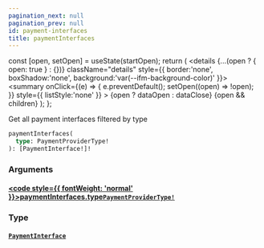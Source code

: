 ```yaml
---
pagination_next: null
pagination_prev: null
id: payment-interfaces
title: paymentInterfaces
---
```









  const [open, setOpen] = useState(startOpen);
  return (
    <details {...(open ? { open: true } : {})} className="details" style={{ border:'none', boxShadow:'none', background:'var(--ifm-background-color)' }}>
      <summary
        onClick={(e) => {
          e.preventDefault();
          setOpen((open) => !open);
        }}
        style={{ listStyle:'none' }}
      >
      {open ? dataOpen : dataClose}
      </summary>
      {open && children}
    </details>
  );
};








Get all payment interfaces filtered by type


```graphql
paymentInterfaces(
  type: PaymentProviderType!
): [PaymentInterface!]!
```




### Arguments

#### [<code style={{ fontWeight: 'normal' }}>paymentInterfaces.<b>type</b></code>](#)<Bullet />[`PaymentProviderType!`](/types/enums/payment-provider-type.mdx) <Badge class="badge badge--secondary" text="non-null"/> <Badge class="badge badge--secondary" text="enum"/> 



### Type

#### [`PaymentInterface`](/types/objects/payment-interface.mdx) <Badge class="badge badge--secondary" text="object"/> 







